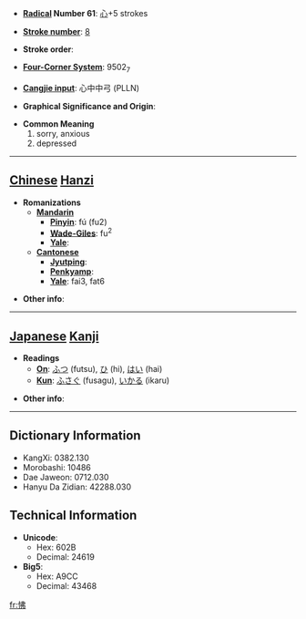 * '''[[Wiktionary:Chinese radical index| Radical]] Number 61''': [[Wiktionary:Chinese radical index 心|心]]+5 strokes

* '''[[Wiktionary:Chinese total strokes index|Stroke number]]''': [[Wiktionary:Chinese total strokes index 8|8]]

* '''Stroke order''': 

* '''[[Wiktionary:Chinese four corner index|Four-Corner System]]''': 9502<sub>7</sub>

* '''[[Wiktionary:Chinese Cangjie index|Cangjie input]]''': 心中中弓 (PLLN)

* '''Graphical Significance and Origin''': 

* '''Common Meaning'''
*#sorry, anxious
*# depressed


----

== [[Chinese]] [[Hanzi]] ==

* '''Romanizations'''
** '''[[Mandarin]]'''
*** '''[[Pinyin]]''': fú (fu2)
*** '''[[Wade-Giles]]''': fu<sup>2</sup>
*** '''[[Yale]]''': 
** '''[[Cantonese]]'''
*** '''[[Jyutping]]''':
*** '''[[Penkyamp]]''': 
*** '''[[Yale]]''': fai3, fat6

* '''Other info''': 

----

== [[Japanese]] [[Kanji]] ==

* '''Readings'''
** '''[[On]]''': [[ふつ]] (futsu), [[ひ]] (hi), [[はい]] (hai)
** '''[[Kun]]''': [[ふさぐ]] (fusagu), [[いかる]] (ikaru)

* '''Other info''':  

----

== Dictionary Information ==

* KangXi: 0382.130
* Morobashi: 10486
* Dae Jaweon: 0712.030
* Hanyu Da Zidian: 42288.030

== Technical Information ==

* '''Unicode''':
** Hex: 602B
** Decimal: 24619
* '''Big5''':
** Hex: A9CC
** Decimal: 43468

[[fr:怫]]